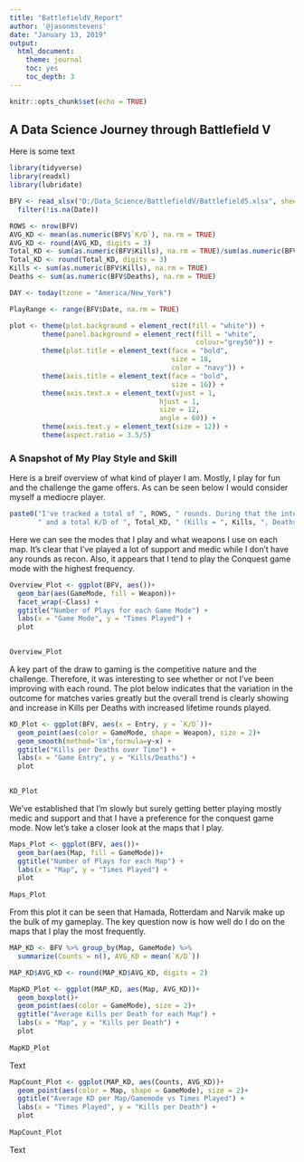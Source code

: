 ```yaml
---
title: "BattlefieldV_Report"
author: '@jasonmstevens'
date: "January 13, 2019"
output:
  html_document:
    theme: journal
    toc: yes
    toc_depth: 3
---
```


```r
knitr::opts_chunk$set(echo = TRUE)
```

## A Data Science Journey through Battlefield V

Here is some text

```r

library(tidyverse)
library(readxl)
library(lubridate)

BFV <- read_xlsx("D:/Data_Science/BattlefieldV/Battlefield5.xlsx", sheet = "Sheet1") %>%
  filter(!is.na(Date))

ROWS <- nrow(BFV)
AVG_KD <- mean(as.numeric(BFV$`K/D`), na.rm = TRUE)
AVG_KD <- round(AVG_KD, digits = 3)
Total_KD <- sum(as.numeric(BFV$Kills), na.rm = TRUE)/sum(as.numeric(BFV$Deaths), na.rm = TRUE)
Total_KD <- round(Total_KD, digits = 3)
Kills <- sum(as.numeric(BFV$Kills), na.rm = TRUE)
Deaths <- sum(as.numeric(BFV$Deaths), na.rm = TRUE)

DAY <- today(tzone = "America/New_York")

PlayRange <- range(BFV$Date, na.rm = TRUE)

plot <- theme(plot.background = element_rect(fill = "white")) +
        theme(panel.background = element_rect(fill = "white",
                                              colour="grey50")) +
        theme(plot.title = element_text(face = "bold",
                                        size = 18,
                                        color = "navy")) +
        theme(axis.title = element_text(face = "bold",
                                        size = 16)) +
        theme(axis.text.x = element_text(vjust = 1,
                                     hjust = 1,
                                     size = 12,
                                     angle = 60)) +
        theme(axis.text.y = element_text(size = 12)) +
        theme(aspect.ratio = 3.5/5)

```

### A Snapshot of My Play Style and Skill

Here is a breif overview of what kind of player I am. Mostly, I play for fun and the challenge the game offers. As can be seen below I would consider myself a mediocre player. 

```r

paste0("I've tracked a total of ", ROWS, " rounds. During that the interval I've averaged a K/D of ", AVG_KD,
       " and a total K/D of ", Total_KD, " (Kills = ", Kills, ", Deaths = ", Deaths, ").")


```

Here we can see the modes that I play and what weapons I use on each map. It's clear that I've played a lot of support and medic while I don't have any rounds as recon. Also, it appears that I tend to play the Conquest game mode with the highest frequency.

```r

Overview_Plot <- ggplot(BFV, aes())+
  geom_bar(aes(GameMode, fill = Weapon))+
  facet_wrap(~Class) +
  ggtitle("Number of Plays for each Game Mode") +
  labs(x = "Game Mode", y = "Times Played") +
  plot
  

Overview_Plot

```

A key part of the draw to gaming is the competitive nature and the challenge. Therefore, it was interesting to see whether or not I've been improving with each round. The plot below indicates that the variation in the outcome for matches varies greatly but the overall trend is clearly showing and increase in Kills per Deaths with increased lifetime rounds played.

```r

KD_Plot <- ggplot(BFV, aes(x = Entry, y = `K/D`))+
  geom_point(aes(color = GameMode, shape = Weapon), size = 2)+ 
  geom_smooth(method='lm',formula=y~x) +
  ggtitle("Kills per Deaths over Time") +
  labs(x = "Game Entry", y = "Kills/Deaths") +
  plot
  

KD_Plot

```

We've established that I'm slowly but surely getting better playing mostly medic and support and that I have a preference for the conquest game mode. Now let's take a closer look at the maps that I play.

```r

Maps_Plot <- ggplot(BFV, aes())+
  geom_bar(aes(Map, fill = GameMode))+
  ggtitle("Number of Plays for each Map") +
  labs(x = "Map", y = "Times Played") +
  plot
  
Maps_Plot

```


From this plot it can be seen that Hamada, Rotterdam and Narvik make up the bulk of my gameplay. The key question now is how well do I do on the maps that I play the most frequently.

```r

MAP_KD <- BFV %>% group_by(Map, GameMode) %>%
  summarize(Counts = n(), AVG_KD = mean(`K/D`))

MAP_KD$AVG_KD <- round(MAP_KD$AVG_KD, digits = 2)

MapKD_Plot <- ggplot(MAP_KD, aes(Map, AVG_KD))+
  geom_boxplot()+
  geom_point(aes(color = GameMode), size = 2)+
  ggtitle("Average Kills per Death for each Map") +
  labs(x = "Map", y = "Kills per Death") +
  plot
  
MapKD_Plot

```

Text

```r

MapCount_Plot <- ggplot(MAP_KD, aes(Counts, AVG_KD))+
  geom_point(aes(color = Map, shape = GameMode), size = 2)+
  ggtitle("Average KD per Map/Gamemode vs Times Played") +
  labs(x = "Times Played", y = "Kills per Death") +
  plot
  
MapCount_Plot

```


Text
